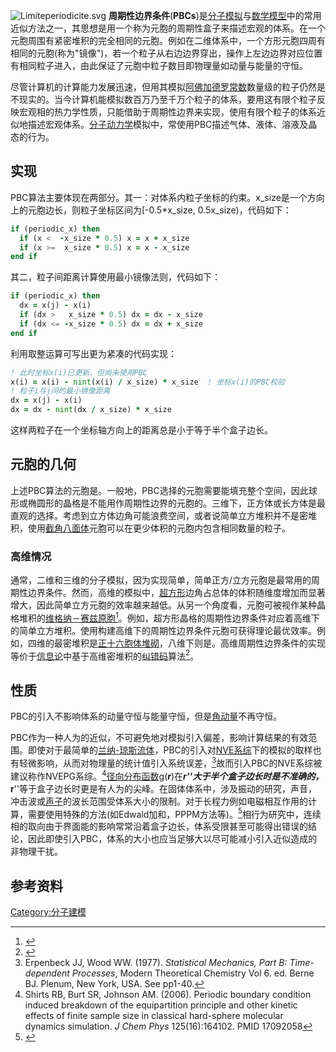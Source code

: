 {{cleanup-jargon|time=2016-07-12T04:39:09+00:00}}
{{NoteTA
|G1 = IT
|G2 = Math
}}
[[File:Limiteperiodicite.svg|thumb]]
'''周期性边界条件'''('''PBCs''')是[[分子模拟|分子模拟]]与[[数学模型|数学模型]]中的常用近似方法之一，其思想是用一个称为元胞的周期性盒子来描述宏观的体系。在一个元胞周围有紧密堆积的完全相同的元胞。例如在二维体系中，一个方形元胞四周有相同的元胞(称为"镜像")，若一个粒子从右边边界穿出，操作上左边边界对应位置有相同粒子进入，由此保证了元胞中粒子数目即物理量如动量与能量的守恒。

尽管计算机的计算能力发展迅速，但用其模拟[[阿佛加德罗常数|阿佛加德罗常数]]数量级的粒子仍然是不现实的。当今计算机能模拟数百万乃至千万个粒子的体系，要用这有限个粒子反映宏观相的热力学性质，只能借助于周期性边界来实现，使用有限个粒子的体系近似地描述宏观体系。[[分子动力学|分子动力学]]模拟中，常使用PBC描述气体、液体、溶液及晶态的行为。

==实现==
PBC算法主要体现在两部分。其一：对体系内粒子坐标的约束。x_size是一个方向上的元胞边长，则粒子坐标区间为[-0.5*x_size, 0.5x_size)，代码如下： 

<syntaxhighlight lang="fortran">
if (periodic_x) then
  if (x <  -x_size * 0.5) x = x + x_size
  if (x >=  x_size * 0.5) x = x - x_size
end if
</syntaxhighlight>
其二，粒子间距离计算使用最小镜像法则，代码如下：
<syntaxhighlight lang="fortran">
if (periodic_x) then
  dx = x(j) - x(i)
  if (dx >   x_size * 0.5) dx = dx - x_size
  if (dx <= -x_size * 0.5) dx = dx + x_size
end if
</syntaxhighlight>
利用取整运算可写出更为紧凑的代码实现：
<syntaxhighlight lang="fortran">
! 此时坐标x(i)已更新，但尚未使用PBC
x(i) = x(i) - nint(x(i) / x_size) * x_size  ! 坐标x(i)的PBC校验
! 粒子i与j间的最小镜像距离
dx = x(j) - x(i)
dx = dx - nint(dx / x_size) * x_size
</syntaxhighlight>
这样两粒子在一个坐标轴方向上的距离总是小于等于半个盒子边长。

==元胞的几何==
上述PBC算法的元胞是{{en-link|整数晶格|Integer lattice}}。一般地，PBC选择的元胞需要能填充整个空间，因此球形或椭圆形的晶格是不能用作周期性边界的元胞的。三维下，正方体或长方体是最直观的选择。考虑到立方体边角可能浪费空间，或者说简单立方堆积并不是密堆积，使用[[截角八面体|截角八面体]]元胞可以在更少体积的元胞内包含相同数量的粒子。

===高维情况===
通常，二维和三维的分子模拟，因为实现简单，简单正方/立方元胞是最常用的周期性边界条件。然而，高维的模拟中，[[超方形|超方形]]边角占总体的体积随维度增加而显著增大，因此简单立方元胞的效率越来越低。从另一个角度看，元胞可被视作某种晶格堆积的[[维格纳－赛兹原胞|维格纳－赛兹原胞]]<ref name="kundu2020glass">{{cite journal |last1=Berthier |first1=Ludovic |last2=Charbonneau |first2=Patrick |last3=Kundu |first3=Joyjit |title=Finite Dimensional Vestige of Spinodal Criticality above the Dynamical Glass Transition |journal=Physical Review Letters |date=31 August 2020 |volume=125 |issue=10 |pages=108001 |doi=10.1103/PhysRevLett.125.108001}}</ref>。例如，超方形晶格的周期性边界条件对应着高维下的简单立方堆积。使用{{en-link|球的密堆积|Close-packing of equal spheres|最密堆积}}构建高维下的周期性边界条件元胞可获得理论最优效率。例如，四维的最密堆积是[[正十六胞体堆砌|正十六胞体堆砌]]，八维下则是{{en-link|E8晶格|E8 lattice}}。高维周期性边界条件的实现等价于[[信息论|信息论]]中基于高维密堆积的[[纠错码|纠错码]]算法<ref name="conway1982quantization">{{cite journal |last1=Conway |first1=J. |last2=Sloane |first2=N. |title=Fast quantizing and decoding and algorithms for lattice quantizers and codes |journal=IEEE Transactions on Information Theory |date=March 1982 |volume=28 |issue=2 |pages=227–232 |doi=10.1109/TIT.1982.1056484}}</ref>。

==性质==
PBC的引入不影响体系的动量守恒与能量守恒，但是[[角动量|角动量]]不再守恒。

PBC作为一种人为的近似，不可避免地对模拟引入偏差，影响计算结果的有效范围。即使对于最简单的[[兰纳-琼斯势|兰纳-琼斯流体]]，PBC的引入对[[微正则系综|NVE]][[系综|系综]]下的模拟的取样也有轻微影响，从而对物理量的统计值引入系统误差，<ref name="Erpenbeck">Erpenbeck JJ, Wood WW. (1977). ''Statistical Mechanics, Part B: Time-dependent Processes'', Modern Theoretical Chemistry Vol 6. ed. Berne BJ. Plenum, New York, USA. See pp1-40.</ref>故而引入PBC的NVE系综被建议称作NVEPG系综。<ref name="Shirts">Shirts RB, Burt SR, Johnson AM. (2006). Periodic boundary condition induced breakdown of the equipartition principle and other kinetic effects of finite sample size in classical hard-sphere molecular dynamics simulation. ''J Chem Phys'' 125(16):164102. PMID 17092058</ref>[[径向分布函数|径向分布函数]]g('''''r''''')在'''''r'''''大于半个盒子边长时是不准确的，'''''r'''''等于盒子边长时更是有人为的尖峰。在固体体系中，涉及振动的研究，声音，冲击波或[[声子|声子]]的波长范围受体系大小的限制。对于长程力例如电磁相互作用的计算，需要使用特殊的方法(如Edwald加和，PPPM方法等)。<ref>{{Cite book|author = [荷]Frenkel & Smit 汪文川等译|year=2002|origyear=1996|title=Understanding Molecular Simulation -- From Algorithms to Applications|trans_title=分子模拟-从算法到应用|publisher=[[化学工业出版社|化学工业出版社]]|location=北京|isbn=7-5025-3952-2}}</ref>相行为研究中，连续相的取向由于界面能的影响常常沿着盒子边长，体系受限甚至可能得出错误的结论，因此即使引入PBC，体系的大小也应当足够大以尽可能减小引入近似造成的非物理干扰。

==参考资料==
{{Reflist}}
[[Category:分子建模|Category:分子建模]]
